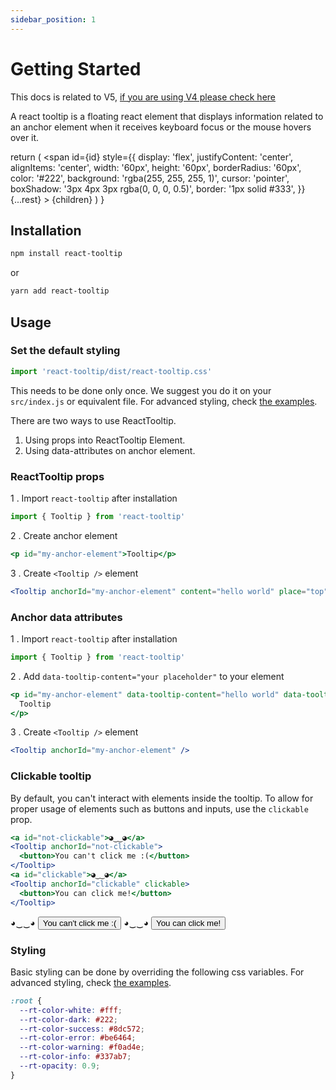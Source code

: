 ```yaml
---
sidebar_position: 1
---
```


# Getting Started

This docs is related to V5, [if you are using V4 please check here](https://reacttooltip.github.io/react-tooltip/)

A react tooltip is a floating react element that displays information related to an anchor element when it receives keyboard focus or the mouse hovers over it.


  return (
    <span
      id={id}
      style={{
        display: 'flex',
        justifyContent: 'center',
        alignItems: 'center',
        width: '60px',
        height: '60px',
        borderRadius: '60px',
        color: '#222',
        background: 'rgba(255, 255, 255, 1)',
        cursor: 'pointer',
        boxShadow: '3px 4px 3px rgba(0, 0, 0, 0.5)',
        border: '1px solid #333',
      }}
      {...rest}
    >
      {children}
    </span>
  )
}

## Installation

```bash
npm install react-tooltip
```

or

```bash
yarn add react-tooltip
```

## Usage

### Set the default styling

```js
import 'react-tooltip/dist/react-tooltip.css'
```

This needs to be done only once. We suggest you do it on your `src/index.js` or equivalent file.
For advanced styling, check [the examples](./examples/styling.mdx).

There are two ways to use ReactTooltip.

1. Using props into ReactTooltip Element.
2. Using data-attributes on anchor element.

### ReactTooltip props

1 . Import `react-tooltip` after installation

```js
import { Tooltip } from 'react-tooltip'
```

2 . Create anchor element

```jsx
<p id="my-anchor-element">Tooltip</p>
```

3 . Create `<Tooltip />` element

```jsx
<Tooltip anchorId="my-anchor-element" content="hello world" place="top" />
```

### Anchor data attributes

1 . Import `react-tooltip` after installation

```js
import { Tooltip } from 'react-tooltip'
```

2 . Add `data-tooltip-content="your placeholder"` to your element

```jsx
<p id="my-anchor-element" data-tooltip-content="hello world" data-tooltip-place="top">
  Tooltip
</p>
```

3 . Create `<Tooltip />` element

```jsx
<Tooltip anchorId="my-anchor-element" />
```

### Clickable tooltip

By default, you can't interact with elements inside the tooltip. To allow for proper usage of elements such as buttons and inputs, use the `clickable` prop.

```jsx
<a id="not-clickable">◕‿‿◕</a>
<Tooltip anchorId="not-clickable">
  <button>You can't click me :(</button>
</Tooltip>
<a id="clickable">◕‿‿◕</a>
<Tooltip anchorId="clickable" clickable>
  <button>You can click me!</button>
</Tooltip>
```

<div style={{ display: 'flex', columnGap: '8px', justifyContent: 'center', paddingTop: '36px' }}>
  <TooltipAnchor id="not-clickable">◕‿‿◕</TooltipAnchor>
  <Tooltip anchorId="not-clickable">
    <button>You can't click me :(</button>
  </Tooltip>
  <TooltipAnchor id="clickable">◕‿‿◕</TooltipAnchor>
  <Tooltip anchorId="clickable" clickable>
    <button>You can click me!</button>
  </Tooltip>
</div>

### Styling

Basic styling can be done by overriding the following css variables.
For advanced styling, check [the examples](./examples/styling.mdx).

```css
:root {
  --rt-color-white: #fff;
  --rt-color-dark: #222;
  --rt-color-success: #8dc572;
  --rt-color-error: #be6464;
  --rt-color-warning: #f0ad4e;
  --rt-color-info: #337ab7;
  --rt-opacity: 0.9;
}
```
